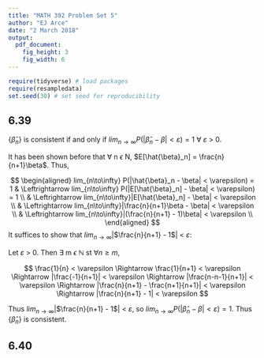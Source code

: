 ```yaml
---
title: "MATH 392 Problem Set 5"
author: "EJ Arce"
date: "2 March 2018"
output: 
  pdf_document:
    fig_height: 3
    fig_width: 6
---
```


```r
require(tidyverse) # load packages
require(resampledata)
set.seed(30) # set seed for reproducibility
```

## 6.39

{$\hat{\beta}_n$} is consistent if and only if $lim_{n\to\infty} P(|\hat{\beta}_n - \beta| < \varepsilon) = 1$ $\forall$ $\varepsilon$ > 0.

It has been shown before that $\forall$ n $\epsilon$ N, $E[\hat{\beta}_n] = \frac{n}{n+1}\beta$. Thus,

$$
\begin{aligned}
lim_{n\to\infty} P(|\hat{\beta}_n - \beta| < \varepsilon) = 1
& \Leftrightarrow lim_{n\to\infty} P(|E[\hat{\beta}_n] - \beta| < \varepsilon) = 1 \\ 
& \Leftrightarrow lim_{n\to\infty}|E[\hat{\beta}_n] - \beta| < \varepsilon \\
& \Leftrightarrow lim_{n\to\infty}|\frac{n}{n+1}\beta - \beta| < \varepsilon \\
& \Leftrightarrow lim_{n\to\infty}|(\frac{n}{n+1} - 1)\beta| < \varepsilon \\
\end{aligned}
$$
It suffices to show that $lim_{n\to\infty}$|$\frac{n}{n+1} - 1$| < $\varepsilon$:

Let $\varepsilon$ > 0. Then $\exists$ m $\epsilon$ $\mathbb{N}$ st $\forall n \geq m$, 

$$
\frac{1}{n} < \varepsilon \Rightarrow
\frac{1}{n+1} < \varepsilon \Rightarrow
|\frac{-1}{n+1}| < \varepsilon \Rightarrow
|\frac{n-n-1}{n+1}| < \varepsilon \Rightarrow
|\frac{n}{n+1} - \frac{n+1}{n+1}| < \varepsilon \Rightarrow
|\frac{n}{n+1} - 1| < \varepsilon
$$

Thus $lim_{n\to\infty}$|$\frac{n}{n+1} - 1$| < $\varepsilon$, so $lim_{n\to\infty} P(|\hat{\beta}_n - \beta| < \varepsilon) = 1$. Thus {$\hat{\beta}_n$} is consistent.

## 6.40


